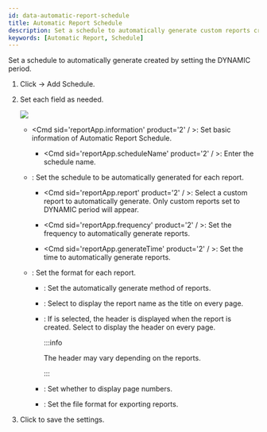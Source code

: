 ```yaml
---
id: data-automatic-report-schedule
title: Automatic Report Schedule
description: Set a schedule to automatically generate custom reports created by setting the DYNAMIC period.
keywords: [Automatic Report, Schedule]
---
```


Set a schedule to automatically generate <Cmd sid='reportApp.customReport' product='2' /> created by setting the DYNAMIC period.

1. Click <Cmd sid='reportApp.mainMenu.schedule' product='2' /> → <Cmd>Add Schedule</Cmd>.

1. Set each field as needed.

    <Image src='/img/biostarx-data-automatic-report-schedule.png' />

    * <Cmd sid='reportApp.information' product='2' / >: Set basic information of Automatic Report Schedule.

        * <Cmd sid='reportApp.scheduleName' product='2' / >: Enter the schedule name.

    * <Cmd sid='reportApp.reportAndSchedule' product='2' />: Set the schedule to be automatically generated for each report.

        * <Cmd sid='reportApp.report' product='2' / >: Select a custom report to automatically generate. Only custom reports set to DYNAMIC period will appear.

        * <Cmd sid='reportApp.frequency' product='2' / >: Set the frequency to automatically generate reports.

        * <Cmd sid='reportApp.generateTime' product='2' / >: Set the time to automatically generate reports.

    * <Cmd sid='reportApp.reportFormat' product='2' />: Set the format for each report.

        * <Cmd sid='reportApp.outputType' product='2' />: Set the automatically generate method of reports.

        * <Cmd sid='reportApp.reportTitle' product='2' />: Select <Cmd sid='reportApp.showTitle' product='2' /> to display the report name as the title on every page.

        * <Cmd sid='reportApp.header' product='2' />: If <Cmd sid='reportApp.showHeader' product='2' /> is selected, the header is displayed when the report is created. Select <Cmd sid='reportApp.onEveryPage' product='2' /> to display the header on every page.

            :::info

            The header may vary depending on the reports.

            :::

        * <Cmd sid='reportApp.footer' product='2' />: Set whether to display page numbers.

        * <Cmd sid='reportApp.fileFormat' product='2' />: Set the file format for exporting reports.

1. Click <Cmd sid="reportApp.apply" product='2' /> to save the settings.